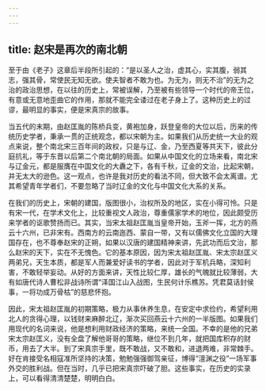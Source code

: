 ```yaml
---
---
---
```

title: 赵宋是再次的南北朝
---




至于由《老子》这章后半段所引起的：“是以圣人之治，虚其心，实其腹，弱其志，强其骨，常使民无知无欲。使夫智者不敢为也。为无为，则无不治”的无为之治的政治思想，在以往的历史上，常被误解，乃至被有些领导一个时代的帝王位，有意或无意地歪曲它的作用，那就不能完全诿过在老子身上了。这种历史上的过谬，最明显的事实，便是宋真宗的故事。

当五代的末期，由赵匡胤的陈桥兵变，黄袍加身，跃登皇帝的大位以后，历来的传统历史学者，秉承一贯的正统观念，都以宋朝为主。如果我们从历史统一大业的观点来说，整个南北宋三百年间的政权，只是与辽、金，乃至西夏等共天下，彼此分庭抗礼，等于东晋以后第二个南北朝的局面。如果从中国文化的立场来看，南北宋与辽金元，都是服膺在中国文化的大纛之下，各有千秋，辽金的文治，比起宋朝，并无太大的逊色。这一观点，也许是我对历史的看法不同，但大致不会太离谱。尤其希望青年学者们，不要忽略了当时辽金的文化与中国文化大系的关系。

在我们的历史上，宋朝的建国，版图很小，治权所及的地区，实在小得可怜。只是有宋一代，在学术文化上，比较重视文人政治，尊重儒家学术的地位，因此颇受历来学者的讴歌赞扬而已。其实，当宋太祖赵匡胤当皇帝开始，玉斧一挥，北方的燕云十六州，已非宋有。西南方的云南迤西、蒙自一带，又有以儒佛文化立国的大理国存在，也不尊奉赵宋的正朔，如果以汉唐的建国精神来讲，先武功而后文治，那么赵宋的天下，实在不无愧色。它的基本原因，因为宋太祖赵匡胤、宋太宗赵匡义两弟兄，天生本质，都是军人而兼爱好读书的学者，因此对于军机兵略，深知利害，不敢轻举妄动。从好的方面来讲，天性比较仁厚，雄长的气魄就比较薄弱，大有如唐代诗人曹松非战诗所谓“泽国江山入战图，生民何计乐樵苏。凭君莫话封侯事，一将功成万骨枯”的慈悲怀抱。

因此，宋太祖赵匡胤的初期策略，极力从事休养生息，在安定中求俭约，希望利用北人的贪得心理，以钱财来麻醉北辽，渐次买回燕云十六州的一半版图。如果我们用现代的名词来说，他是想利用财政经济的策略，来统一全国。不幸的是他的兄弟宋太宗赵匡义，没有全盘了解他哥哥的策略，继位不到几年，就把国库积存的财币，用去了大半。到了宋真宗手里，既不敢战，又不敢和，进退两难，非常棘手。好在肯接受名相寇准所坚持的决策，勉勉强强御驾亲征，博得“澶渊之役”一场军事外交的胜利战。但在当时，几乎已把宋真宗吓破了胆。这些事实，在历史的实录上，可以看得清清楚楚，明明白白。